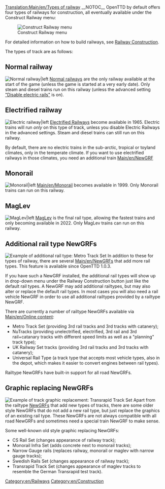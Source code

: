 [[Translation:Main/en/Types of railway]]{{Template:Types_of_railways}}
__NOTOC__
OpenTTD by default offers four types of railways for construction, all eventually available under the Construct Railway menu:

[[File:en/Openttd-rail1.png|Construct Railway menu]]

For detailed information on how to build railways, see [[Main/en/Railway construction|Railway Construction]].

The types of track are as follows:

==Normal railway==
[[File:en/NRail1Piece.png|Normal railway|left]]
[[Main/en/Railways|Normal railways]] are the only railway available at the start of the game (unless the game is started at a very early date). Only steam and diesel trains run on this railway (unless the advanced setting [[Main/en/Advanced Settings/Vehicles#Disable electric rails|"Disable electric rails"]] is on).

==Electrified railway==
[[File:en/ERail1Piece.png|Electric railway|left]]
[[Main/en/Electrified railways|Electrified Railways]] become available in 1965. Electric trains will run ''only'' on this type of track, unless you disable Electric Railways in the advanced settings. Steam and diesel trains can still run on this railway.

By default, there are no electric trains in the sub-arctic, tropical or toyland climates, only in the temperate climate. If you want to use electrified railways in those climates, you need an additional train [[Main/en/NewGRF]]

==Monorail==
[[File:en/Monorail1Piece.png|Monorail|left]]
[[Main/en/Monorail]] becomes available in 1999. Only Monorail trains can run on this railway.



==MagLev==
[[File:en/Maglev1Piece.png|MagLev|left]]
[[Main/en/MagLev|MagLev]] is the final rail type, allowing the fastest trains and only becoming available in 2022. Only MagLev trains can run on this railway.



==Additional rail type NewGRFs==
[[File:en/Metrotrackset.png|frame|right|Example of additional rail type: Metro Track Set]]
In addition to these for types of railway, there are several [[Main/en/NewGRF]]s that add more rail types. This feature is available since OpenTTD 1.0.3. 

If you have such a NewGRF installed, the additional rail types will show up in drop-down menu under the Railway Construction button just like the default rail types. A NewGRF may add additional railtypes, but may also alter or replace the default rail types. In most cases you will also need a rail vehicle NewGRF in order to use all additional railtypes provided by a railtype NewGRF.

There are currently a number of railtype NewGRFs available via [[Main/en/Online content]]:
* Metro Track Set (providing 3rd rail tracks and 3rd tracks with catanery);
* NuTracks (providing unelectrified, electrified, 3rd rail and 3rd rail+catanary tracks with different speed limits as well as a "planning" track type);
* UK Railway Set tracks (providing 3rd rail tracks and 3rd tracks with catanery);
* Universal Rail Type (a track type that accepts most vehicle types, also in the depot, which makes it easier to convert engines between rail types).

Railtype NewGRFs have built-in support for all road NewGRFs.

==Graphic replacing NewGRFs==
[[File:en/Transrapidtrackset.png|frame|right|Example of track graphic replacement: Transrapid Track Set]]
Apart from the railtype [[Main/en/NewGRF|NewGRFs]] that add new types of tracks, there are some older style NewGRFs that do not add a new rail type, but just replace the graphics of an existing rail type. These NewGRFs are not always compatible with all road NewGRFs and sometimes need a special train NewGRF to make sense.

Some well-known old style graphic replacing NewGRFs:
* CS Rail Set (changes appearance of railway track);
* Monorail Infra Set (adds concrete next to monorail tracks);
* Narrow Gauge rails (replaces railway, monorail or maglev with narrow gauge tracks);
* Swedish Rails Set (changes appearance of railway track);
* Transrapid Track Set (changes appearance of maglev tracks to resemble the German Transrapid test track).



[[Category:en/Railways]]
[[Category:en/Construction]]